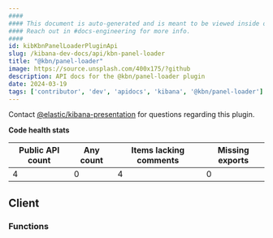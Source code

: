 ```yaml
---
####
#### This document is auto-generated and is meant to be viewed inside our experimental, new docs system.
#### Reach out in #docs-engineering for more info.
####
id: kibKbnPanelLoaderPluginApi
slug: /kibana-dev-docs/api/kbn-panel-loader
title: "@kbn/panel-loader"
image: https://source.unsplash.com/400x175/?github
description: API docs for the @kbn/panel-loader plugin
date: 2024-03-19
tags: ['contributor', 'dev', 'apidocs', 'kibana', '@kbn/panel-loader']
---
```




Contact [@elastic/kibana-presentation](https://github.com/orgs/elastic/teams/kibana-presentation) for questions regarding this plugin.

**Code health stats**

| Public API count  | Any count | Items lacking comments | Missing exports |
|-------------------|-----------|------------------------|-----------------|
| 4 | 0 | 4 | 0 |

## Client

### Functions
<DocDefinitionList data={kbnPanelLoaderObj.client.functions}/>

